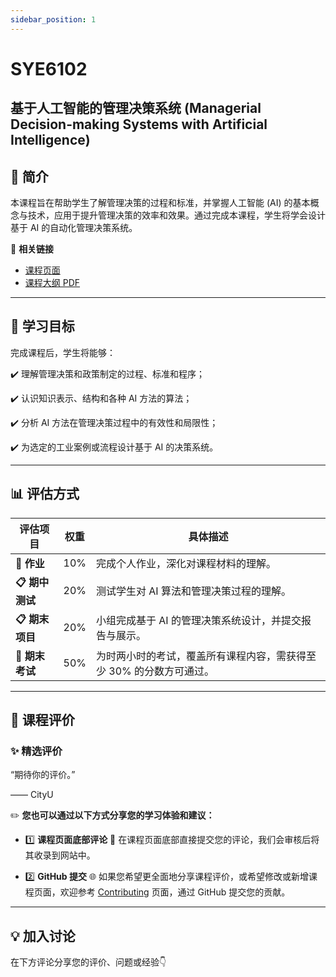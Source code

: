 ```yaml
---
sidebar_position: 1
---
```


# SYE6102
## 基于人工智能的管理决策系统 (Managerial Decision-making Systems with Artificial Intelligence)

## **📘 简介**
本课程旨在帮助学生了解管理决策的过程和标准，并掌握人工智能 (AI) 的基本概念与技术，应用于提升管理决策的效率和效果。通过完成本课程，学生将学会设计基于 AI 的自动化管理决策系统。

🔗 **相关链接**
- [课程页面](https://www.cityu.edu.hk/catalogue/pg/202425/course/SYE6102.htm)
- [课程大纲 PDF](https://www.cityu.edu.hk/catalogue/pg/202425/course/SYE6102.pdf)

---

## **🎯 学习目标**

完成课程后，学生将能够：

✔️ 理解管理决策和政策制定的过程、标准和程序；

✔️ 认识知识表示、结构和各种 AI 方法的算法；

✔️ 分析 AI 方法在管理决策过程中的有效性和局限性；

✔️ 为选定的工业案例或流程设计基于 AI 的决策系统。

---

## **📊 评估方式**

| **评估项目**           | **权重** | **具体描述**                                                                                       |
|-----------------------|---------|---------------------------------------------------------------------------------------------------|
| **📂 作业**             | 10%      | 完成个人作业，深化对课程材料的理解。                                                                 |
| **📋 期中测试**         | 20%      | 测试学生对 AI 算法和管理决策过程的理解。                                                             |
| **📋 期末项目**         | 20%      | 小组完成基于 AI 的管理决策系统设计，并提交报告与展示。                                                  |
| **📝 期末考试**         | 50%      | 为时两小时的考试，覆盖所有课程内容，需获得至少 30% 的分数方可通过。                                          |

---

## **💬 课程评价**

### ✨ **精选评价**
<div className={commentStyles.commentBox}>
    <p className={commentStyles.commentText}>
        “期待你的评价。”
    </p>
    <p className={commentStyles.commentAuthor}>—— CityU</p>
</div>

✏️ **您也可以通过以下方式分享您的学习体验和建议：**

- 1️⃣ **课程页面底部评论**
💬 在课程页面底部直接提交您的评论，我们会审核后将其收录到网站中。

- 2️⃣ **GitHub 提交**
🌐 如果您希望更全面地分享课程评价，或希望修改或新增课程页面，欢迎参考 [Contributing](https://penjc.github.io/CityU/contributing) 页面，通过 GitHub 提交您的贡献。

---

## **💡 加入讨论**

在下方评论分享您的评价、问题或经验👇
<Utterances />